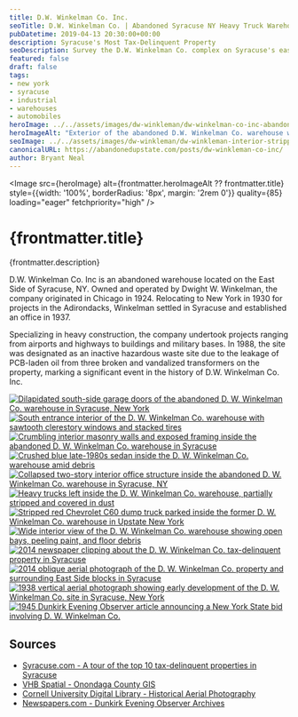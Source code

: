 ```yaml
---
title: D.W. Winkelman Co. Inc.
seoTitle: D.W. Winkelman Co. | Abandoned Syracuse NY Heavy Truck Warehouse
pubDatetime: 2019-04-13 20:30:00+00:00
description: Syracuse's Most Tax-Delinquent Property
seoDescription: Survey the D.W. Winkelman Co. complex on Syracuse's east side, once packed with heavy trucks and now collapsing under decades of tax delinquency.
featured: false
draft: false
tags:
- new york
- syracuse
- industrial
- warehouses
- automobiles
heroImage: ../../assets/images/dw-winkleman/dw-winkelman-co-inc-abandoned-exterior.jpg
heroImageAlt: "Exterior of the abandoned D.W. Winkelman Co. warehouse with painted logo in Syracuse, New York"
seoImage: ../../assets/images/dw-winkleman/dw-winkleman-interior-stripped-chevy-c60.jpg
canonicalURL: https://abandonedupstate.com/posts/dw-winkleman-co-inc/
author: Bryant Neal
---
```





<Image 
  src={heroImage} 
  alt={frontmatter.heroImageAlt ?? frontmatter.title} 
  style={{width: '100%', borderRadius: '8px', margin: '2rem 0'}}
  quality={85}
  loading="eager"
  fetchpriority="high"
/>

# {frontmatter.title}
<p className="post-tagline" style={{ color: "#b9975c" }}>{frontmatter.description}</p>

D.W. Winkelman Co. Inc is an abandoned warehouse located on the East Side of Syracuse, NY. Owned and operated by Dwight W. Winkelman, the company originated in Chicago in 1924. Relocating to New York in 1930 for projects in the Adirondacks, Winkelman settled in Syracuse and established an office in 1937.

Specializing in heavy construction, the company undertook projects ranging from airports and highways to buildings and military bases. In 1988, the site was designated as an inactive hazardous waste site due to the leakage of PCB-laden oil from three broken and vandalized transformers on the property, marking a significant event in the history of D.W. Winkelman Co. Inc.

<div className="gallery gallery--two">

<a href={exterior1.src} className="glightbox gallery-item" data-gallery="dw-winkleman" data-title="South Side Garage Doors">
  <Image 
    src={exterior1} 
    alt="Dilapidated south-side garage doors of the abandoned D. W. Winkelman Co. warehouse in Syracuse, New York" 
    className="gallery-image" 
    style={{width: '100%', aspectRatio: '16 / 9', objectFit: 'cover', borderRadius: '8px', transition: 'transform 0.3s ease'}}
    quality={75}
    widths={[300, 600, 900]}
    sizes="(max-width: 480px) 100vw, (max-width: 768px) 50vw, 33vw"
    loading="eager"
    fetchpriority="high"
  />
</a>

<a href={interior1.src} className="glightbox gallery-item" data-gallery="dw-winkleman" data-title="Sawtooth Roof">
  <Image 
    src={interior1} 
    alt="South entrance interior of the D. W. Winkelman Co. warehouse with sawtooth clerestory windows and stacked tires" 
    className="gallery-image" 
    style={{width: '100%', aspectRatio: '16 / 9', objectFit: 'cover', borderRadius: '8px', transition: 'transform 0.3s ease'}}
    quality={75}
    widths={[300, 600, 900]}
    sizes="(max-width: 480px) 100vw, (max-width: 768px) 50vw, 33vw"
    loading="lazy"
  />
</a>

<a href={interior2.src} className="glightbox gallery-item" data-gallery="dw-winkleman" data-title="Collapsing Walls">
  <Image 
    src={interior2} 
    alt="Crumbling interior masonry walls and exposed framing inside the abandoned D. W. Winkelman Co. warehouse in Syracuse" 
    className="gallery-image" 
    style={{width: '100%', aspectRatio: '16 / 9', objectFit: 'cover', borderRadius: '8px', transition: 'transform 0.3s ease'}}
    quality={75}
    widths={[300, 600, 900]}
    sizes="(max-width: 480px) 100vw, (max-width: 768px) 50vw, 33vw"
    loading="eager"
    fetchpriority="high"
  />
</a>

<a href={crushedSedan.src} className="glightbox gallery-item" data-gallery="dw-winkleman" data-title="Crushed Blue Sedan">
  <Image 
    src={crushedSedan} 
    alt="Crushed blue late-1980s sedan inside the D. W. Winkelman Co. warehouse amid debris" 
    className="gallery-image" 
    style={{width: '100%', aspectRatio: '16 / 9', objectFit: 'cover', borderRadius: '8px', transition: 'transform 0.3s ease'}}
    quality={75}
    widths={[300, 600, 900]}
    sizes="(max-width: 480px) 100vw, (max-width: 768px) 50vw, 33vw"
    loading="eager"
    fetchpriority="high"
  />
</a>

<a href={collapsingOffice.src} className="glightbox gallery-item" data-gallery="dw-winkleman" data-title="Collapsing Office">
  <Image 
    src={collapsingOffice} 
    alt="Collapsed two-story interior office structure inside the abandoned D. W. Winkelman Co. warehouse in Syracuse, NY" 
    className="gallery-image" 
    style={{width: '100%', aspectRatio: '16 / 9', objectFit: 'cover', borderRadius: '8px', transition: 'transform 0.3s ease'}}
    quality={75}
    widths={[300, 600, 900]}
    sizes="(max-width: 480px) 100vw, (max-width: 768px) 50vw, 33vw"
    loading="lazy"
  />

</a>
<a href={heavyTrucks.src} className="glightbox gallery-item" data-gallery="dw-winkleman" data-title="Heavy Trucks">
  <Image 
    src={heavyTrucks} 
    alt="Heavy trucks left inside the D. W. Winkelman Co. warehouse, partially stripped and covered in dust" 
    className="gallery-image" 
    style={{width: '100%', aspectRatio: '16 / 9', objectFit: 'cover', borderRadius: '8px', transition: 'transform 0.3s ease'}}
    quality={75}
    widths={[300, 600, 900]}
    sizes="(max-width: 480px) 100vw, (max-width: 768px) 50vw, 33vw"
    loading="lazy"
  />
</a>

<a href={strippedChevy.src} className="glightbox gallery-item" data-gallery="dw-winkleman" data-title="Stripped Chevy C60 Dump Truck">
  <Image 
    src={strippedChevy} 
    alt="Stripped red Chevrolet C60 dump truck parked inside the former D. W. Winkelman Co. warehouse in Upstate New York" 
    className="gallery-image" 
    style={{width: '100%', aspectRatio: '16 / 9', objectFit: 'cover', borderRadius: '8px', transition: 'transform 0.3s ease'}}
    quality={75}
    widths={[300, 600, 900]}
    sizes="(max-width: 480px) 100vw, (max-width: 768px) 50vw, 33vw"
    loading="lazy"
  />
</a>

<a href={abandonedInterior.src} className="glightbox gallery-item" data-gallery="dw-winkleman" data-title="Empty Warehouse">
  <Image 
    src={abandonedInterior} 
    alt="Wide interior view of the D. W. Winkelman Co. warehouse showing open bays, peeling paint, and floor debris" 
    className="gallery-image" 
    style={{width: '100%', aspectRatio: '16 / 9', objectFit: 'cover', borderRadius: '8px', transition: 'transform 0.3s ease'}}
    quality={75}
    widths={[300, 600, 900]}
    sizes="(max-width: 480px) 100vw, (max-width: 768px) 50vw, 33vw"
    loading="lazy"
  />
</a>

<a href={syracuseArticle.src} className="glightbox gallery-item" data-gallery="dw-winkleman" data-title="D.W. Winkelman Co. Inc. - *Photo Courtesy of The Post-Standard*">
  <Image 
    src={syracuseArticle} 
    alt="2014 newspaper clipping about the D. W. Winkelman Co. tax-delinquent property in Syracuse" 
    className="gallery-image" 
    style={{width: '100%', aspectRatio: '16 / 9', objectFit: 'cover', borderRadius: '8px', transition: 'transform 0.3s ease'}}
    quality={75}
    widths={[300, 600, 900]}
    sizes="(max-width: 480px) 100vw, (max-width: 768px) 50vw, 33vw"
    loading="lazy"
  />
</a>

<a href={aerialView2014.src} className="glightbox gallery-item" data-gallery="dw-winkleman" data-title="2014 Oblique Aerial View - *Image Courtesy of EagleView Technology Corp*">
  <Image 
    src={aerialView2014} 
    alt="2014 oblique aerial photograph of the D. W. Winkelman Co. property and surrounding East Side blocks in Syracuse" 
    className="gallery-image" 
    style={{width: '100%', aspectRatio: '16 / 9', objectFit: 'cover', borderRadius: '8px', transition: 'transform 0.3s ease'}}
    quality={75}
    widths={[300, 600, 900]}
    sizes="(max-width: 480px) 100vw, (max-width: 768px) 50vw, 33vw"
    loading="lazy"
  />
</a>

<a href={aerialView1938.src} className="glightbox gallery-item" data-gallery="dw-winkleman" data-title="1938 Aerial View - *Image Courtesy of Cornell University*">
  <Image 
    src={aerialView1938} 
    alt="1938 vertical aerial photograph showing early development of the D. W. Winkelman Co. site in Syracuse, New York" 
    className="gallery-image" 
    style={{width: '100%', aspectRatio: '16 / 9', objectFit: 'cover', borderRadius: '8px', transition: 'transform 0.3s ease'}}
    quality={75}
    widths={[300, 600, 900]}
    sizes="(max-width: 480px) 100vw, (max-width: 768px) 50vw, 33vw"
    loading="lazy"
  />
</a>

<a href={newspaper1945.src} className="glightbox gallery-item" data-gallery="dw-winkleman" data-title="1945 State Bid Article - *Newspaper Courtesy of Dunkirk Evening Observer*">
  <Image 
    src={newspaper1945} 
    alt="1945 Dunkirk Evening Observer article announcing a New York State bid involving D. W. Winkelman Co." 
    className="gallery-image" 
    style={{width: '100%', aspectRatio: '16 / 9', objectFit: 'cover', borderRadius: '8px', transition: 'transform 0.3s ease'}}
    quality={75}
    widths={[300, 600, 900]}
    sizes="(max-width: 480px) 100vw, (max-width: 768px) 50vw, 33vw"
    loading="lazy"
  />
</a>

</div>

<div aria-hidden="true" style={{ height: 0 }} />

## Sources

- [Syracuse.com - A tour of the top 10 tax-delinquent properties in Syracuse](https://www.syracuse.com/news/2014/04/a_tour_of_the_top_10_tax-delinquent_properties_in_syracuse.html)
- [VHB Spatial - Onondaga County GIS](https://spatial.vhb.com/onondaga/)
- [Cornell University Digital Library - Historical Aerial Photography](https://digital.library.cornell.edu/catalog/ss:203513)
- [Newspapers.com - Dunkirk Evening Observer Archives](https://www.newspapers.com/image/56384738)
